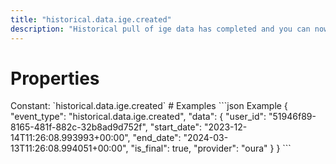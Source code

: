 ```yaml
---
title: "historical.data.ige.created"
description: "Historical pull of ige data has completed and you can now pull data for this resource."
---
```

# Properties
<ResponseField name="event_type" type="const string" required="true">
Constant: `historical.data.ige.created`
</ResponseField>
<ResponseField name="data" type="HistoricalDataCreated" required="true">
<Expandable title="HistoricalDataCreated" defaultOpen="true">
<ResponseField name="user_id" type="string" required="true">
</ResponseField>
<ResponseField name="start_date" type="string" required="true">
</ResponseField>
<ResponseField name="end_date" type="string" required="true">
</ResponseField>
<ResponseField name="is_final" type="boolean" required="true">
</ResponseField>
<ResponseField name="provider" type="string" required="true">
</ResponseField>
</Expandable>
</ResponseField>
# Examples
<CodeGroup>
```json Example
{
  "event_type": "historical.data.ige.created",
  "data": {
    "user_id": "51946f89-8165-481f-882c-32b8ad9d752f",
    "start_date": "2023-12-14T11:26:08.993993+00:00",
    "end_date": "2024-03-13T11:26:08.994051+00:00",
    "is_final": true,
    "provider": "oura"
  }
}
```
</CodeGroup>
